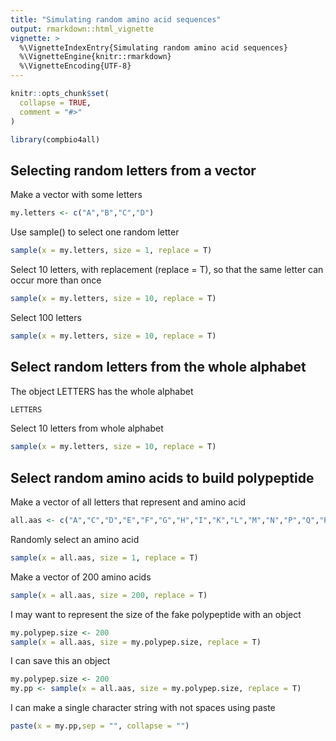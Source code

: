 ```yaml
---
title: "Simulating random amino acid sequences"
output: rmarkdown::html_vignette
vignette: >
  %\VignetteIndexEntry{Simulating random amino acid sequences}
  %\VignetteEngine{knitr::rmarkdown}
  %\VignetteEncoding{UTF-8}
---
```


```r
knitr::opts_chunk$set(
  collapse = TRUE,
  comment = "#>"
)
```

```r
library(compbio4all)
```




## Selecting random letters from a vector

Make a vector with some letters
```r
my.letters <- c("A","B","C","D")
```

Use sample() to select one random letter

```r
sample(x = my.letters, size = 1, replace = T)
```

Select 10 letters, with replacement (replace = T), so that the same letter can occur more than once

```r
sample(x = my.letters, size = 10, replace = T)
```

Select 100 letters
```r
sample(x = my.letters, size = 10, replace = T)
```


## Select random letters from the whole alphabet

The object LETTERS has the whole alphabet

```r
LETTERS
```


Select 10 letters from whole alphabet
```r
sample(x = my.letters, size = 10, replace = T)
```


## Select random amino acids to build polypeptide

Make a vector of all letters that represent and amino acid
```r
all.aas <- c("A","C","D","E","F","G","H","I","K","L","M","N","P","Q","R","S","T","V","W","Y")
```


Randomly select an amino acid

```r
sample(x = all.aas, size = 1, replace = T)
```

Make a vector of 200 amino acids
```r
sample(x = all.aas, size = 200, replace = T)
```


I may want to represent the size of the fake polypeptide with an object
```r
my.polypep.size <- 200
sample(x = all.aas, size = my.polypep.size, replace = T)
```

I can save this an object
```r
my.polypep.size <- 200
my.pp <- sample(x = all.aas, size = my.polypep.size, replace = T)
```

I can make a single character string with not spaces using paste

```r
paste(x = my.pp,sep = "", collapse = "")
```


```r

```

